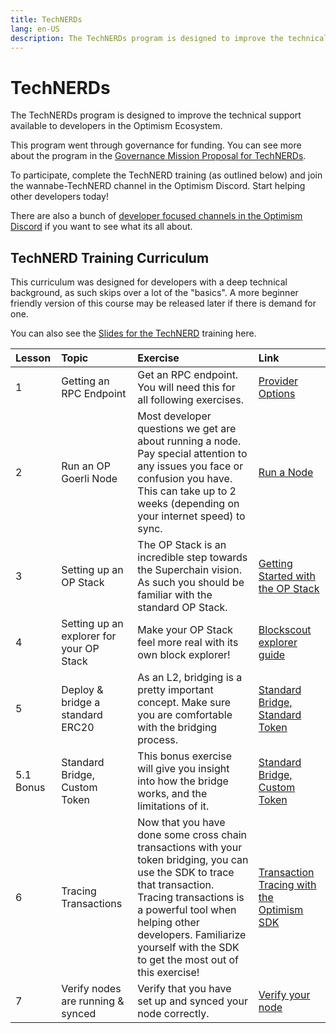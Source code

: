 ```yaml
---
title: TechNERDs
lang: en-US
description: The TechNERDs program is designed to improve the technical support available to developers in the Optimism Ecosystem. 
---
```


# TechNERDs

The TechNERDs program is designed to improve the technical support available to developers in the Optimism Ecosystem. 

This program went through governance for funding. You can see more about the program in the [Governance Mission Proposal for TechNERDs](https://gov.optimism.io/t/ready-technerd-program/6087). 

To participate, complete the TechNERD training (as outlined below) and join the wannabe-TechNERD channel in the Optimism Discord. Start helping other developers today!

There are also a bunch of [developer focused channels in the Optimism Discord](https://discord.com/channels/667044843901681675/1080862392281481246) if you want to see what its all about. 

## TechNERD Training Curriculum

This curriculum was designed for developers with a deep technical background, as such skips over a lot of the "basics". A more beginner friendly version of this course may be released later if there is demand for one. 

You can also see the [Slides for the TechNERD](https://docs.google.com/presentation/d/1TiFpBS02bVPiw6A9YvnTOvh5v4PGo54UY9xxSv_FC6g/edit) training here. 

| Lesson | Topic | Exercise | Link |
|:-------|:------|:---------|:-----|
| 1 | Getting an RPC Endpoint | Get an RPC endpoint. You will need this for all following exercises. | [Provider Options](https://docs.optimism.io/builders/tools/connect/rpc-providers) |
| 2 | Run an OP Goerli Node | Most developer questions we get are about running a node. Pay special attention to any issues you face or confusion you have. This can take up to 2 weeks (depending on your internet speed) to sync. | [Run a Node](https://community.optimism.io/docs/developers/build/run-a-node/) |
| 3 | Setting up an OP Stack | The OP Stack is an incredible step towards the Superchain vision. As such you should be familiar with the standard OP Stack. | [Getting Started with the OP Stack](https://docs.optimism.io/stack/getting-started)
| 4 | Setting up an explorer for your OP Stack | Make your OP Stack feel more real with its own block explorer! | [Blockscout explorer guide](https://docs.optimism.io/builders/chain-operators/tools/explorer)
|  5 | Deploy & bridge a standard ERC20 | As an L2, bridging is a pretty important concept. Make sure you are comfortable with the bridging process. | [Standard Bridge, Standard Token](https://github.com/ethereum-optimism/optimism-tutorial/tree/main/standard-bridge-standard-token) | 
| 5.1 Bonus | Standard Bridge, Custom Token | This bonus exercise will give you insight into how the bridge works, and the limitations of it. | [Standard Bridge, Custom Token](https://github.com/ethereum-optimism/optimism-tutorial/tree/main/standard-bridge-custom-token)
| 6 | Tracing Transactions | Now that you have done some cross chain transactions with your token bridging, you can use the SDK to trace that transaction. Tracing transactions is a powerful tool when helping other developers. Familiarize yourself with the SDK to get the most out of this exercise! | [Transaction Tracing with the Optimism SDK](https://github.com/ethereum-optimism/optimism-tutorial/tree/main/sdk-trace-tx)
| 7 | Verify nodes are running & synced | Verify that you have set up and synced your node correctly. | [Verify your node](https://docs.optimism.io/builders/node-operators/rollup-node)
